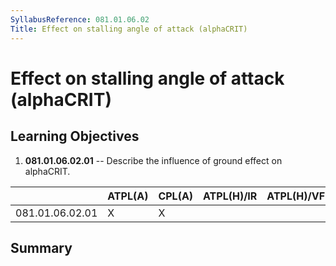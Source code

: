 ```yaml
---
SyllabusReference: 081.01.06.02
Title: Effect on stalling angle of attack (alphaCRIT)
---
```


# Effect on stalling angle of attack (alphaCRIT)

## Learning Objectives

1.  **081.01.06.02.01** -- Describe the influence of ground effect on alphaCRIT.

|                 | ATPL(A) | CPL(A) | ATPL(H)/IR | ATPL(H)/VFR | CPL(H) | IR  | CBIR(A) |
| --------------- | ------- | ------ | ---------- | ----------- | ------ | --- | ------- |
| 081.01.06.02.01 | X       | X      |            |             |        |     |         |

## Summary
